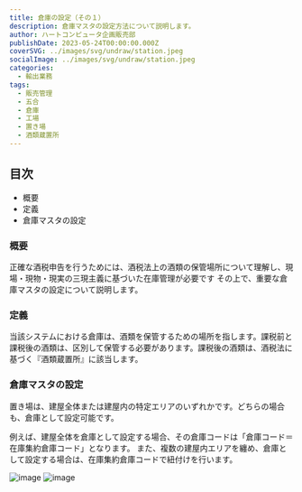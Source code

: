 ```yaml
---
title: 倉庫の設定（その１）
description: 倉庫マスタの設定方法について説明します。
author: ハートコンピュータ企画販売部
publishDate: 2023-05-24T00:00:00.000Z
coverSVG: ../images/svg/undraw/station.jpeg
socialImage: ../images/svg/undraw/station.jpeg
categories:
  - 輸出業務
tags:
  - 販売管理
  - 五合
  - 倉庫
  - 工場
  - 置き場
  - 酒類蔵置所
---
```

## 目次
 - 概要
 - 定義
 - 倉庫マスタの設定

### 概要
正確な酒税申告を行うためには、酒税法上の酒類の保管場所について理解し、現場・現物・現実の三現主義に基づいた在庫管理が必要です 
その上で、重要な倉庫マスタの設定について説明します。

### 定義
当該システムにおける倉庫は、酒類を保管するための場所を指します。課税前と課税後の酒類は、区別して保管する必要があります。課税後の酒類は、酒税法に基づく『酒類蔵置所』に該当します。

### 倉庫マスタの設定
置き場は、建屋全体または建屋内の特定エリアのいずれかです。どちらの場合も、倉庫として設定可能です。

例えば、建屋全体を倉庫として設定する場合、その倉庫コードは「倉庫コード＝在庫集約倉庫コード」となります。
また、複数の建屋内エリアを纏め、倉庫として設定する場合は、在庫集約倉庫コードで紐付けを行います。

![image](https://storageaccountdaiwa9829.blob.core.windows.net/manual/souko=tateya.png)
![image](https://storageaccountdaiwa9829.blob.core.windows.net/manual/sokosyuuyaku.png)
